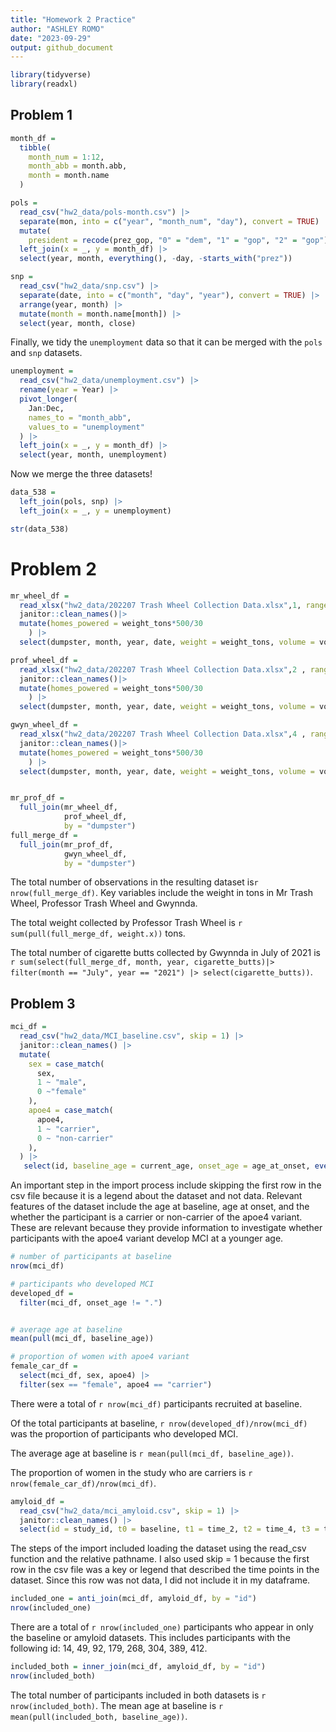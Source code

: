 ```yaml
---
title: "Homework 2 Practice"
author: "ASHLEY ROMO"
date: "2023-09-29"
output: github_document
---
```


```r
library(tidyverse)
library(readxl)
```

## Problem 1
```r
month_df = 
  tibble(
    month_num = 1:12,
    month_abb = month.abb,
    month = month.name
  )

pols = 
  read_csv("hw2_data/pols-month.csv") |>
  separate(mon, into = c("year", "month_num", "day"), convert = TRUE) |>
  mutate(
    president = recode(prez_gop, "0" = "dem", "1" = "gop", "2" = "gop")) |>
  left_join(x = _, y = month_df) |> 
  select(year, month, everything(), -day, -starts_with("prez")) 
```



```r
snp = 
  read_csv("hw2_data/snp.csv") |>
  separate(date, into = c("month", "day", "year"), convert = TRUE) |>
  arrange(year, month) |>
  mutate(month = month.name[month]) |>
  select(year, month, close) 
```

Finally, we tidy the `unemployment` data so that it can be merged with the `pols` and `snp` datasets.

```r
unemployment = 
  read_csv("hw2_data/unemployment.csv") |>
  rename(year = Year) |>
  pivot_longer(
    Jan:Dec, 
    names_to = "month_abb",
    values_to = "unemployment"
  ) |> 
  left_join(x = _, y = month_df) |> 
  select(year, month, unemployment)
```

Now we merge the three datasets!

```r
data_538 = 
  left_join(pols, snp) |>
  left_join(x = _, y = unemployment)

str(data_538)
```

# Problem 2
```r
mr_wheel_df =
  read_xlsx("hw2_data/202207 Trash Wheel Collection Data.xlsx",1, range = "A2:N549") |> 
  janitor::clean_names()|> 
  mutate(homes_powered = weight_tons*500/30
    ) |> 
  select(dumpster, month, year, date, weight = weight_tons, volume = volume_cubic_yards, everything())

prof_wheel_df =
  read_xlsx("hw2_data/202207 Trash Wheel Collection Data.xlsx",2 , range = "A2:M96") |> 
  janitor::clean_names()|> 
  mutate(homes_powered = weight_tons*500/30
    ) |> 
  select(dumpster, month, year, date, weight = weight_tons, volume = volume_cubic_yards, everything())

gwyn_wheel_df =
  read_xlsx("hw2_data/202207 Trash Wheel Collection Data.xlsx",4 , range = "A2:K108") |> 
  janitor::clean_names()|> 
  mutate(homes_powered = weight_tons*500/30
    ) |> 
  select(dumpster, month, year, date, weight = weight_tons, volume = volume_cubic_yards, everything())


mr_prof_df =
  full_join(mr_wheel_df, 
            prof_wheel_df,
            by = "dumpster")
full_merge_df =
  full_join(mr_prof_df, 
            gwyn_wheel_df,
            by = "dumpster")

```

The total number of observations in the resulting dataset is`r nrow(full_merge_df) `. Key variables include the weight in tons in Mr Trash Wheel, Professor Trash Wheel and Gwynnda. 

The total weight collected by Professor Trash Wheel is `r sum(pull(full_merge_df, weight.x))` tons.

The total number of cigarette butts collected by Gwynnda in July of 2021 is `r sum(select(full_merge_df, month, year, cigarette_butts)|> filter(month == "July", year == "2021") |> select(cigarette_butts))`.



## Problem 3

```r
mci_df = 
  read_csv("hw2_data/MCI_baseline.csv", skip = 1) |> 
  janitor::clean_names() |>
  mutate(
    sex = case_match(
      sex, 
      1 ~ "male",
      0 ~"female"
    ),
    apoe4 = case_match(
      apoe4, 
      1 ~ "carrier",
      0 ~ "non-carrier"
    ), 
  ) |> 
   select(id, baseline_age = current_age, onset_age = age_at_onset, everything())
```

An important step in the import process include skipping the first row in the csv file because it is a legend about the dataset and not data. Relevant features of the dataset include the age at baseline, age at onset, and the whether the participant is a carrier or non-carrier of the apoe4 variant. These are relevant because they provide information to investigate whether participants with the apoe4 variant develop MCI at a younger age.

```r
# number of participants at baseline 
nrow(mci_df)

# participants who developed MCI
developed_df = 
  filter(mci_df, onset_age != ".")


# average age at baseline
mean(pull(mci_df, baseline_age))

# proportion of women with apoe4 variant 
female_car_df = 
  select(mci_df, sex, apoe4) |> 
  filter(sex == "female", apoe4 == "carrier")

```

There were a total of `r nrow(mci_df) ` participants recruited at baseline. 

Of the total participants at baseline, `r nrow(developed_df)/nrow(mci_df)` was the proportion of participants who developed MCI.

The average age at baseline is `r mean(pull(mci_df, baseline_age))`. 

The proportion of women in the study who are carriers is `r nrow(female_car_df)/nrow(mci_df)`.

```r
amyloid_df = 
  read_csv("hw2_data/mci_amyloid.csv", skip = 1) |> 
  janitor::clean_names() |> 
  select(id = study_id, t0 = baseline, t1 = time_2, t2 = time_4, t3 = time_6, t4 = time_8) 
```

The steps of the import included loading the dataset using the read_csv function and the relative pathname. I also used skip = 1 because the first row in the csv file was a key or legend that described the time points in the dataset. Since this row was not data, I did not include it in my dataframe.

```r
included_one = anti_join(mci_df, amyloid_df, by = "id")
nrow(included_one)
```

There are a total of `r nrow(included_one) ` participants who appear in only the baseline or amyloid datasets. This includes participants with the following id: 14, 49, 92, 179, 268, 304, 389, 412.

```r
included_both = inner_join(mci_df, amyloid_df, by = "id")
nrow(included_both)

```

The total number of participants included in both datasets is `r nrow(included_both) `. The mean age at baseline is `r mean(pull(included_both, baseline_age))`.